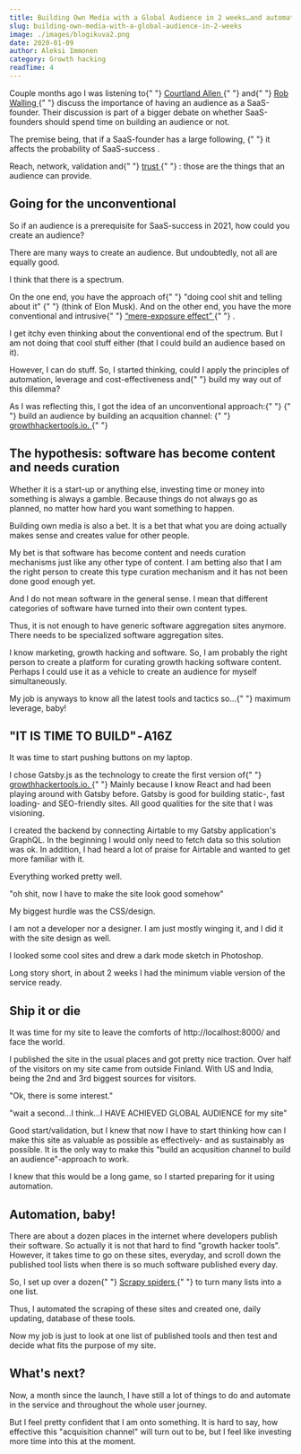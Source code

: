 ```yaml
---
title: Building Own Media with a Global Audience in 2 weeks…and automating it
slug: building-own-media-with-a-global-audience-in-2-weeks
image: ./images/blogikuva2.png
date: 2020-01-09
author: Aleksi Immonen
category: Growth hacking
readTime: 4
---
```



<p className="text-b">
  Couple months ago I was listening to{" "}
  <span>
    <a target="_blank" href="https://twitter.com/csallen">
      Courtland Allen
    </a>
  </span>{" "}
  and{" "}
  <span>
    <a target="_blank" href="https://twitter.com/robwalling">
      Rob Walling
    </a>
  </span>{" "}
  discuss the importance of having an audience as a SaaS-founder. Their
  discussion is part of a bigger debate on whether SaaS-founders should spend
  time on building an audience or not.
</p>

<p className="text-b">
  The premise being, that if a SaaS-founder has a large following,
  <span style={{ fontWeight: "600" }}>
    {" "}
    it affects the probability of SaaS-success
  </span>.
</p>

<p className="text-b">
  Reach, network, validation and{" "}
  <span>
    <a
      target="_blank"
      href="https://medium.com/@swlkr/saas-is-built-on-trust-9666d1f64b75"
    >
      trust
    </a>
  </span>{" "}
  : those are the things that an audience can provide.
</p>

<h2 className="blog-h2">Going for the unconventional</h2>

<p className="text-b">
  So if an audience is a prerequisite for SaaS-success in 2021, how could you
  create an audience?
</p>

<p className="text-b">
  There are many ways to create an audience. But undoubtedly, not all are
  equally good.
</p>

<p className="text-b">I think that there is a spectrum.</p>

<p className="text-b">
  On the one end, you have the approach of{" "}
  <span style={{ fontWeight: "600" }}>
    "doing cool shit and telling about it"
  </span>{" "}
  (think of Elon Musk). And on the other end, you have the more conventional and
  intrusive{" "}
  <span style={{ fontWeight: "600" }}>
    <a
      target="_blank"
      href="https://en.wikipedia.org/wiki/Mere-exposure_effect"
    >
      “mere-exposure effect”
    </a>
  </span>{" "}
  .
</p>

<p className="text-b">
  I get itchy even thinking about the conventional end of the spectrum. But I am
  not doing that cool stuff either (that I could build an audience based on it).
</p>

<p className="text-b">
  However, <span style={{ fontWeight: "600" }}>I can do stuff</span>. So, I
  started thinking, could I apply the principles of automation, leverage and
  cost-effectiveness and{" "}
  <span style={{ fontWeight: "600" }}>build my way out of this dilemma?</span>
</p>

<p className="text-b">
  As I was reflecting this, I got the idea of an unconventional approach:{" "}
  <span style={{ fontWeight: "600" }}>
    {" "}
    build an audience by building an acqusition channel:
  </span>{" "}
  <span>
    <a target="_blank" href="https://www.growthhackertools.io">
      growthhackertools.io.
    </a>
  </span>{" "}
</p>

<p className="text-b"></p>

<p className="text-b"></p>

<p className="text-b"></p>

<h2 className="blog-h2">
  The hypothesis: software has become content and needs curation
</h2>

<p className="text-b">
  Whether it is a start-up or anything else, investing time or money into
  something is always a gamble. Because things do not always go as planned, no
  matter how hard you want something to happen.
</p>

<p className="text-b">
  Building own media is also a bet. It is a bet that what you are doing actually
  makes sense and creates value for other people.
</p>

<p className="text-b">
  My bet is that software has become content and needs curation mechanisms just
  like any other type of content. I am betting also that I am the right person
  to create this type curation mechanism and it has not been done good enough
  yet.
</p>

<p className="text-b">
  And I do not mean software in the general sense. I mean that different
  categories of software have turned into their own content types.
</p>

<p className="text-b">
  Thus, it is not enough to have generic software aggregation sites anymore.
  There needs to be specialized software aggregation sites.
</p>

<p className="text-b">
  I know marketing, growth hacking and software. So, I am probably the right
  person to create a platform for curating growth hacking software content.
  Perhaps I could use it as a vehicle to create an audience for myself
  simultaneously.
</p>

<p className="text-b">
  My job is anyways to know all the latest tools and tactics so...{" "}
  <span style={{ fontWeight: "600" }}>maximum leverage, baby!</span>
</p>

<h2 className="blog-h2">"IT IS TIME TO BUILD" - A16Z</h2>

<p className="text-b">It was time to start pushing buttons on my laptop.</p>

<p className="text-b">
  I chose Gatsby.js as the technology to create the first version of{" "}
  <span>
    <a target="_blank" href="https://www.growthhackertools.io">
      growthhackertools.io.
    </a>
  </span>{" "}
  Mainly because I know React and had been playing around with Gatsby before.
  Gatsby is good for building static-, fast loading- and SEO-friendly sites. All
  good qualities for the site that I was visioning.
</p>

<p className="text-b">
  I created the backend by connecting Airtable to my Gatsby application's
  GraphQL. In the beginning I would only need to fetch data so this solution was
  ok. In addition, I had heard a lot of praise for Airtable and wanted to get
  more familiar with it.
</p>

<p className="text-b">Everything worked pretty well.</p>

<p className="text-b">
  <span style={{ fontWeight: "600" }}>
    "oh shit, now I have to make the site look good somehow"
  </span>
</p>

<p className="text-b">My biggest hurdle was the CSS/design.</p>

<p className="text-b">
  I am not a developer nor a designer. I am just mostly winging it, and I did it
  with the site design as well.
</p>

<p className="text-b">
  I looked some cool sites and drew a dark mode sketch in Photoshop.
</p>

<p className="text-b">
  Long story short, in about 2 weeks I had the minimum viable version of the
  service ready.
</p>

<h2 className="blog-h2">Ship it or die</h2>

<p className="text-b">
  It was time for my site to leave the comforts of http://localhost:8000/ and
  face the world.
</p>

<p className="text-b">
  I published the site in the usual places and got pretty nice traction. Over
  half of the visitors on my site came from outside Finland. With US and India,
  being the 2nd and 3rd biggest sources for visitors.
</p>

<p className="text-b">"Ok, there is some interest."</p>

<p className="text-b">
  <span style={{ fontWeight: "600" }}>
    "wait a second…I think…I HAVE ACHIEVED GLOBAL AUDIENCE for my site"
  </span>
</p>

<p className="text-b">
  Good start/validation, but I knew that now I have to start thinking how can I
  make this site as valuable as possible as effectively- and as sustainably as
  possible. It is the only way to make this "build an acqusition channel to
  build an audience"-approach to work.
</p>

<p className="text-b">
  I knew that this would be a long game, so I started preparing for it using
  automation.
</p>

<h2 className="blog-h2">Automation, baby!</h2>

<p className="text-b">
  There are about a dozen places in the internet where developers publish their
  software. So actually it is not that hard to find "growth hacker tools".
  However, it takes time to go on these sites, everyday, and scroll down the
  published tool lists when there is so much software published every day.
</p>

<p className="text-b">
  So, I set up over a dozen{" "}
  <span>
    <a
      target="_blank"
      href="https://docs.scrapy.org/en/latest/topics/spiders.html"
    >
      Scrapy spiders
    </a>
  </span>{" "}
  to turn many lists into a one list.
</p>

<p className="text-b">
  Thus, I automated the scraping of these sites and created one, daily updating,
  database of these tools.
</p>

<p className="text-b">
  Now my job is just to look at one list of published tools and then test and
  decide what fits the purpose of my site.
</p>

<h2 className="blog-h2">What's next?</h2>

<p className="text-b">
  Now, a month since the launch, I have still a lot of things to do and automate
  in the service and throughout the whole user journey.
</p>

<p className="text-b">
  But I feel pretty confident that I am onto something. It is hard to say, how
  effective this "acquisition channel" will turn out to be, but I feel like
  investing more time into this at the moment.
</p>
